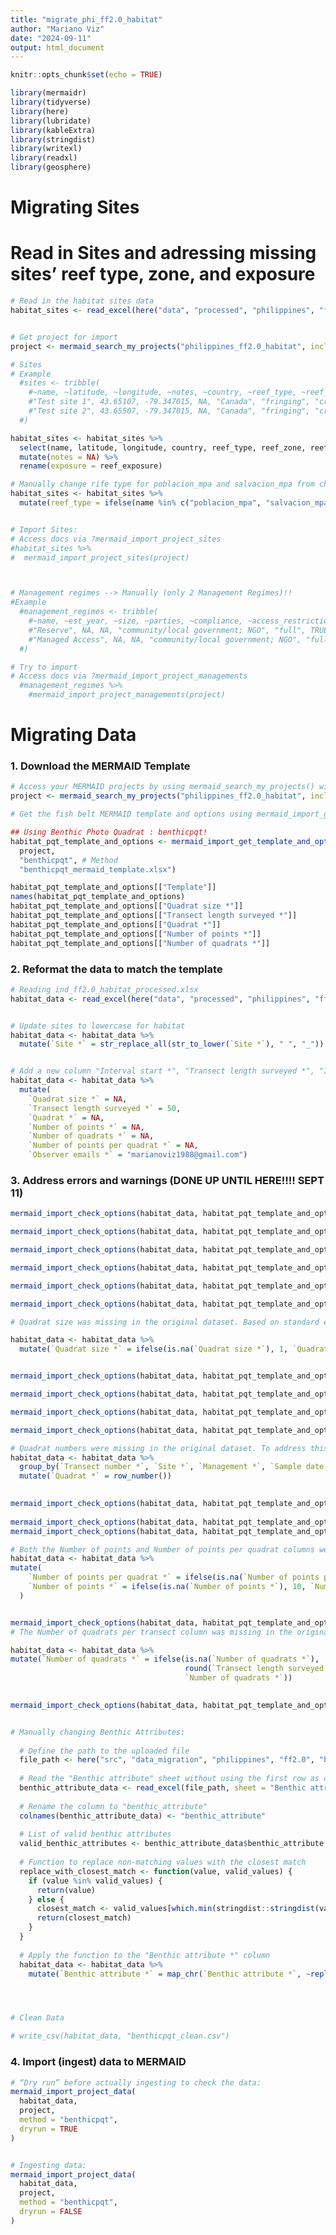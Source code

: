 ```yaml
---
title: "migrate_phi_ff2.0_habitat"
author: "Mariano Viz"
date: "2024-09-11"
output: html_document
---
```


```r
knitr::opts_chunk$set(echo = TRUE)

library(mermaidr)
library(tidyverse)
library(here)
library(lubridate)
library(kableExtra)
library(stringdist)
library(writexl)
library(readxl)
library(geosphere)

```


# Migrating Sites

# Read in Sites and adressing missing sites' reef type, zone, and exposure 

```r

# Read in the habitat sites data
habitat_sites <- read_excel(here("data", "processed", "philippines", "ff2.0", "phi_ff2.0_habitat_sites_processed.xlsx"))



```



```r

# Get project for import
project <- mermaid_search_my_projects("philippines_ff2.0_habitat", include_test_projects = TRUE)

# Sites
# Example
  #sites <- tribble(
    #~name, ~latitude, ~longitude, ~notes, ~country, ~reef_type, ~reef_zone, ~exposure,
    #"Test site 1", 43.65107, -79.347015, NA, "Canada", "fringing", "crest", "semi-exposed",
    #"Test site 2", 43.65507, -79.347015, NA, "Canada", "fringing", "crest", "semi-exposedd"
  #)

habitat_sites <- habitat_sites %>%
  select(name, latitude, longitude, country, reef_type, reef_zone, reef_exposure) %>%
  mutate(notes = NA) %>%
  rename(exposure = reef_exposure)

# Manually change rife type for poblacion_mpa and salvacion_mpa from channel to fringing (based on the fish dataset)
habitat_sites <- habitat_sites %>%
  mutate(reef_type = ifelse(name %in% c("poblacion_mpa", "salvacion_mpa") & reef_type == "channel", "fringing", reef_type))


# Import Sites:
# Access docs via ?mermaid_import_project_sites
#habitat_sites %>%
#  mermaid_import_project_sites(project)



# Management regimes --> Manually (only 2 Management Regimes)!!
#Example
  #management_regimes <- tribble(
    #~name, ~est_year, ~size, ~parties, ~compliance, ~access_restriction, ~periodic_closure,
    #"Reserve", NA, NA, "community/local government; NGO", "full", TRUE, TRUE,
    #"Managed Access", NA, NA, "community/local government; NGO", "full", TRUE, TRUE,
  #)

# Try to import
# Access docs via ?mermaid_import_project_managements
  #management_regimes %>%
    #mermaid_import_project_managements(project)

```



# Migrating Data


### 1. Download the MERMAID Template

```r

# Access your MERMAID projects by using mermaid_search_my_projects() with the project name
project <- mermaid_search_my_projects("philippines_ff2.0_habitat", include_test_projects = TRUE)

# Get the fish belt MERMAID template and options using mermaid_import_get_template_and_options() and save it to a file (in this case called fishbelt_mermaid_template.xlsx and benthicpit_mermaid_template.xlsx) 

## Using Benthic Photo Quadrat : benthicpqt!
habitat_pqt_template_and_options <- mermaid_import_get_template_and_options(
  project,
  "benthicpqt", # Method
  "benthicpqt_mermaid_template.xlsx")

habitat_pqt_template_and_options[["Template"]]
names(habitat_pqt_template_and_options)
habitat_pqt_template_and_options[["Quadrat size *"]] 
habitat_pqt_template_and_options[["Transect length surveyed *"]]
habitat_pqt_template_and_options[["Quadrat *"]]
habitat_pqt_template_and_options[["Number of points *"]] 
habitat_pqt_template_and_options[["Number of quadrats *"]] 

```

### 2. Reformat the data to match the template

```r
# Reading ind_ff2.0_habitat_processed.xlsx
habitat_data <- read_excel(here("data", "processed", "philippines", "ff2.0", "phi_ff2.0_habitat_processed.xlsx"))


# Update sites to lowercase for habitat
habitat_data <- habitat_data %>%
  mutate(`Site *` = str_replace_all(str_to_lower(`Site *`), " ", "_"))


# Add a new column "Interval start *", "Transect length surveyed *", "Interval size *", "Observation interval *", and "Observer emails *" 
habitat_data <- habitat_data %>%
  mutate(
    `Quadrat size *` = NA,
    `Transect length surveyed *` = 50,
    `Quadrat *` = NA,
    `Number of points *` = NA,
    `Number of quadrats *` = NA,
    `Number of points per quadrat *` = NA,
    `Observer emails *` = "marianoviz1988@gmail.com")

```


### 3. Address errors and warnings (DONE UP UNTIL HERE!!!! SEPT 11)


```r
mermaid_import_check_options(habitat_data, habitat_pqt_template_and_options, "Site *")

mermaid_import_check_options(habitat_data, habitat_pqt_template_and_options, "Management *") #check Proposed MPA

mermaid_import_check_options(habitat_data, habitat_pqt_template_and_options, "Sample date: Year *")

mermaid_import_check_options(habitat_data, habitat_pqt_template_and_options, "Sample date: Month *")

mermaid_import_check_options(habitat_data, habitat_pqt_template_and_options,"Sample date: Day *")

mermaid_import_check_options(habitat_data, habitat_pqt_template_and_options,"Quadrat size *") #check: add

# Quadrat size was missing in the original dataset. Based on standard ecological monitoring practices used in Coral Reef Monitoring Programs, a quadrat size of 1 m² was assumed for all observations. 

habitat_data <- habitat_data %>%
  mutate(`Quadrat size *` = ifelse(is.na(`Quadrat size *`), 1, `Quadrat size *`))


mermaid_import_check_options(habitat_data, habitat_pqt_template_and_options,"Transect length surveyed *")

mermaid_import_check_options(habitat_data, habitat_pqt_template_and_options,"Depth *")

mermaid_import_check_options(habitat_data, habitat_pqt_template_and_options,"Observer emails *")

mermaid_import_check_options(habitat_data, habitat_pqt_template_and_options,"Quadrat *") #check: add

# Quadrat numbers were missing in the original dataset. To address this, quadrat numbers were assigned sequentially based on the corresponding transect, site, and sampling date:
habitat_data <- habitat_data %>%
  group_by(`Transect number *`, `Site *`, `Management *`, `Sample date: Year *`, `Sample date: Month *`, `Sample date: Day *`) %>%
  mutate(`Quadrat *` = row_number())

         
mermaid_import_check_options(habitat_data, habitat_pqt_template_and_options,"Transect number *")
        
mermaid_import_check_options(habitat_data, habitat_pqt_template_and_options,"Number of points *") #check: add
mermaid_import_check_options(habitat_data, habitat_pqt_template_and_options,"Number of points per quadrat *") #check: add

# Both the Number of points and Number of points per quadrat columns were missing in the original dataset. To address this, we assumed a standard value of 10 points per quadrat for all observations. This assumption is based on common practices for benthic photo quadrat analysis
habitat_data <- habitat_data %>%
mutate(
    `Number of points per quadrat *` = ifelse(is.na(`Number of points per quadrat *`), 10, `Number of points per quadrat *`),
    `Number of points *` = ifelse(is.na(`Number of points *`), 10, `Number of points *`)
  )


mermaid_import_check_options(habitat_data, habitat_pqt_template_and_options,"Number of quadrats *") #chack: add
# The Number of quadrats per transect column was missing in the original dataset. This value was calculated based on the transect length surveyed and an assumed quadrat spacing of 5 meters.

habitat_data <- habitat_data %>%  
mutate(`Number of quadrats *` = ifelse(is.na(`Number of quadrats *`), 
                                       round(`Transect length surveyed *` / 5), 
                                       `Number of quadrats *`))

         
mermaid_import_check_options(habitat_data, habitat_pqt_template_and_options,"Benthic attribute *") 


# Manually changing Benthic Attributes:
  
  # Define the path to the uploaded file
  file_path <- here("src", "data_migration", "philippines", "ff2.0", "benthicpqt_mermaid_template.xlsx")
  
  # Read the "Benthic attribute" sheet without using the first row as column names
  benthic_attribute_data <- read_excel(file_path, sheet = "Benthic attribute", col_names = FALSE)
  
  # Rename the column to "benthic_attribute"
  colnames(benthic_attribute_data) <- "benthic_attribute"
  
  # List of valid benthic attributes
  valid_benthic_attributes <- benthic_attribute_data$benthic_attribute
  
  # Function to replace non-matching values with the closest match
  replace_with_closest_match <- function(value, valid_values) {
    if (value %in% valid_values) {
      return(value)
    } else {
      closest_match <- valid_values[which.min(stringdist::stringdist(value, valid_values))]
      return(closest_match)
    }
  }
  
  # Apply the function to the "Benthic attribute *" column
  habitat_data <- habitat_data %>%
    mutate(`Benthic attribute *` = map_chr(`Benthic attribute *`, ~replace_with_closest_match(.x, valid_benthic_attributes)))




# Clean Data

# write_csv(habitat_data, "benthicpqt_clean.csv")

```

### 4. Import (ingest) data to MERMAID


```r

# “Dry run” before actually ingesting to check the data:
mermaid_import_project_data(
  habitat_data,
  project,
  method = "benthicpqt",
  dryrun = TRUE
)


# Ingesting data:
mermaid_import_project_data(
  habitat_data,
  project,
  method = "benthicpqt",
  dryrun = FALSE
)


```

